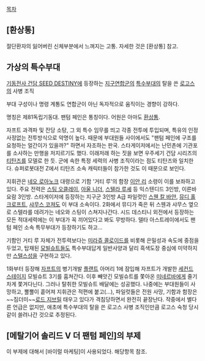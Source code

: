 [[목차]]
== [환상통] ==
절단환자의 잃어버린 신체부분에서 느껴지는 고통. 자세한 것은 [환상통] 참고.

== 가상의 특수부대 ==
[[기동전사 건담 SEED DESTINY]]에 등장하는 [[지구연합]]군의 [[특수부대]]의 탈을 쓴 [[로고스]]의 사병 조직

부대 구성이나 명령 계통도 연합군이 아닌 독자적으로 움직이는 경향이 강하다.

명칭은 제81독립기동대. 팬텀 페인은 통칭이다. 어원은 아마도 [[환상통]].

자프트 과격파 및 잔당 소탕, 그 외 특수 임무를 띄고 각종 전투에 투입되며, 특유의 인정사정없는 전투방식으로 악명이 높다. 때문에 부대원들 사이에서도 "팬텀 페인에 구조를 요청하는 얼간이가 있을까?" 하면서 자조하는 판국. 스타게이저에서는 난민촌에 기관포를 소사하는 만행을 저지르기도 했다. 이래저래 하는 짓을 보면 우주세기 건담 시리즈의 [[티탄즈]]를 모델로 한 듯. 군에 속한 특정 세력의 사병 조직이라는 점도 티탄즈와 일치한다. 슈퍼로봇대전 Z에서 티탄즈 소속 캐릭터들이 참가한 것도 이 때문으로 보인다.

지휘관은 [[네오 로아노크]] 대령으로 기함 '거티 루'의 함장 [[이안 리]] 소령이 이를 보좌하고 있다. 주요 전력은 [[스팅 오클레이]], [[아울 니더]], [[스텔라 루셰]] 등 익스텐디드 3인방, 이른바 요람 3인방. 스타게이저에 등장하는 지구군 3인방 A급 파일럿인 [[스웬 칼 바얀]], [[뮤디 홀크로프트]], [[샤무스 코져]]도 이 부대 소속이다. 2화에서 뮤디가 죽은 뒤 스웬과 샤무스 옆으로 스텔라를 데려가는 네오와 스팅이 스쳐지나간다. 시드 데스티니 외전에서 등장하는 모든 적대세력에는 이 부대가 꼭 끼어있다고 봐도 무방하다. 델타 아스트레이에서도 팬텀 페인 소속 특무부대가 등장하기도 하고...

기함인 거티 루 자체가 전투력보다는 [[미라쥬 콜로이드]]를 비롯해 은밀성과 속도에 중점을 두었고, 탑재된 [[모빌슈트]]들도 특수부대답게 일반사양과 달리 흑색도장 중심에 미약하지만 [[스텔스]]성을 구현하고 있다.

1화부터 등장해 [[자프트]]의 병기개발 [[플랜트]] 아머리 1에 잠입해 자프트가 개발한 [[세컨드 스테이지]] 모빌슈트 3기를 훔쳐간다. 이후 빼앗긴 모빌슈트를 쫓아온 [[미네르바]]에게 줄기차게 쫓겨다닌다. 그러나 탈취한 모빌슈트 배달에는 성공했다. 나중에는 부대원들이 사망하고, 뿔뿔이 흩어져 지휘관은 적편에 붙고(…), 파일럿들은 전원 사망, 기함과 함장은 ~~짐더미~~[[로드 지브릴]] 태우고 있다가 격침당하면서 완전히 끝장난다.
작중에서 별다른 언급은 없지만, 애초에 특수부대의 탈을 쓴 로고스 사병 조직인만큼 로고스 숙청 당시 같이 쓸려나간 것으로 추정된다.

== [메탈기어 솔리드 V 더 팬텀 페인]의 부제 ==
이 부제에 대해서 [바이럴 마케팅]이 사용되었다. 해당항목 참조.
